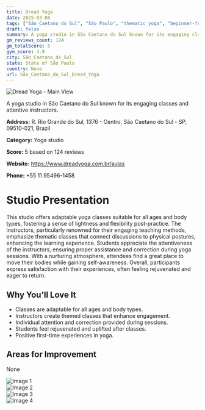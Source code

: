 ```yaml
---
title: Dread Yoga
date: 2025-03-08
tags: ["São Caetano do Sul", "São Paulo", "thematic yoga", "beginner-friendly", "adaptive yoga", "nurturing atmosphere", "adaptable classes", "São Caetano do Sul"]  
draft: false
summary: A yoga studio in São Caetano do Sul known for its engaging classes and attentive instructors.
gm_reviews_count: 124
gm_totalScore: 5
gym_score: 4.9
city: São_Caetano_do_Sul
state: State of São Paulo
country: None
url: São_Caetano_do_Sul_Dread_Yoga
---
```


<div className="aspect-[16/9] relative my-8">
  <img 
    src="https://lh5.googleusercontent.com/p/AF1QipNW1hOM0UXwoRn74wZkNm-I7V6W5o7HnxcvGx30=w1920-h1080-k-no"
    alt="Dread Yoga - Main View"
    className="object-cover absolute inset-0 w-full h-full rounded-lg"
  />
</div>

A yoga studio in São Caetano do Sul known for its engaging classes and attentive instructors.

**Address:** R. Rio Grande do Sul, 1376 - Centro, São Caetano do Sul - SP, 09510-021, Brazil

**Category:** Yoga studio

**Score:** 5 based on 124 reviews

**Website:** https://www.dreadyoga.com.br/aulas

**Phone:** +55 11 95496-1458

# Studio Presentation

This studio offers adaptable yoga classes suitable for all ages and body types, fostering a sense of lightness and flexibility post-practice.
The instructors, particularly renowned for their engaging teaching methods, emphasize thematic classes that connect discussions to physical postures, enhancing the learning experience.
Students appreciate the attentiveness of the instructors, ensuring proper assistance and correction during yoga sessions.
With a nurturing atmosphere, attendees find a great place to move their bodies while gaining self-awareness. Overall, participants express satisfaction with their experiences, often feeling rejuvenated and eager to return.

## Why You'll Love It

- Classes are adaptable for all ages and body types.
- Instructors create themed classes that enhance engagement.
- Individual attention and correction provided during sessions.
- Students feel rejuvenated and uplifted after classes.
- Positive first-time experiences in yoga.

## Areas for Improvement

None

<div className="grid grid-cols-1 xl:grid-cols-2 gap-4 my-8">
<div className="aspect-[4/3] relative"><img src="https://lh3.googleusercontent.com/p/AF1QipP97Wcxd-BSRc0uCMv059zogJaHdb_0UHNom6MX=w1920-h1080-k-no" alt="Image 1" className="object-cover absolute inset-0 w-full h-full rounded-lg" /></div>
<div className="aspect-[4/3] relative"><img src="https://lh5.googleusercontent.com/p/AF1QipN3tDb9oD-QPZ0jopyF4kGRe7toFb-qzMkXFm7T=w1920-h1080-k-no" alt="Image 2" className="object-cover absolute inset-0 w-full h-full rounded-lg" /></div>
<div className="aspect-[4/3] relative"><img src="https://lh5.googleusercontent.com/p/AF1QipPun7BhVx6_Yf2eXG7RZ2sJo9Y7CaqDE_buNnpH=w1920-h1080-k-no" alt="Image 3" className="object-cover absolute inset-0 w-full h-full rounded-lg" /></div>
<div className="aspect-[4/3] relative"><img src="https://lh5.googleusercontent.com/p/AF1QipNMGXn5FZpy6F-h6Ok2nQEpm3emFZqAbeMIyl2x=w1920-h1080-k-no" alt="Image 4" className="object-cover absolute inset-0 w-full h-full rounded-lg" /></div>
</div>